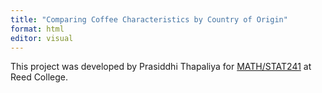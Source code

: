 ```yaml
---
title: "Comparing Coffee Characteristics by Country of Origin"
format: html
editor: visual
---
```


This project was developed by Prasiddhi Thapaliya for [MATH/STAT241](https://aallorant.github.io/math241s24/) at Reed College.
